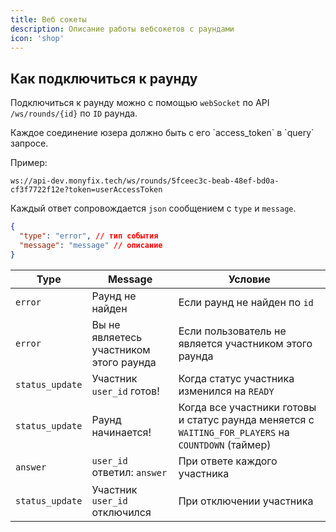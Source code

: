 ```yaml
---
title: Веб сокеты
description: Описание работы вебсокетов с раундами
icon: 'shop'
---
```


## Как подключиться к раунду

Подключиться к раунду можно с помощью `webSocket` по API `/ws/rounds/{id}` по `ID` раунда.

<Note>
  Каждое соединение юзера должно быть с его `access_token` в `query` запросе.
</Note>

Пример:

```
ws://api-dev.monyfix.tech/ws/rounds/5fceec3c-beab-48ef-bd0a-cf3f7722f12e?token=userAccessToken
```

Каждый ответ сопровождается `json` сообщением с `type` и `message`.

```json
{
  "type": "error", // тип события
  "message": "message" // описание
}
```

| Type | Message | Условие
| -------- | ------- | ------------ |
| `error`     | Раунд не найден | Если раунд не найден по `id` |
| `error`      | Вы не являетесь участником этого раунда | Если пользователь не является участником этого раунда |
| `status_update`      | Участник `user_id` готов! | Когда статус участника изменился на `READY` |
| `status_update`   | Раунд начинается! | Когда все участники готовы и статус раунда меняется с `WAITING_FOR_PLAYERS` на `COUNTDOWN` (таймер) |
| `answer`   | `user_id` ответил: `answer` | При ответе каждого участника |
| `status_update`   | Участник `user_id` отключился | При отключении участника |
